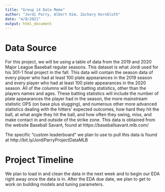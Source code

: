 ```yaml
---
title: "Group 14 Data Memo"
author: "Jordi Parry, Albert Kim, Zachary Kornbluth"
date: "4/8/2021"
output: html_document
---
```


# Data Source
For this project, we will be using a table of data from the 2019 and 2020 Major League Baseball regular seasons. This dataset is what Jordi used for his 301-1 final project in the fall.
This data will contain the season data of every player who had at least 100 plate appearances in the 2019 season and every player who had at least 100 plate appearances in the 2020 season.
All of the columns will be for batting statistics, other than the players names and ages.  These batting statistics will include the number of plate appearances the player had in the season, the more mainstream statistic OPS (on base plus slugging), and numerous other more advanced statistics dealing with the hitters' expected outcomes, how hard they hit the ball, at what angle they hit the ball, and how often they swing, miss, and make contact in and outside of the strike zone.
This data is obtained from the website Baseball Savant, found at https://baseballsavant.mlb.com/

The specific "custom leaderboard" we plan to use to pull this data is found at 
http://bit.ly/JordiParryProjectDataMLB

# Project Timeline
We plan to load in and clean the data in the next week and to begin our EDA right away once the data is in. After the EDA due date, we plan to get to work on building models and tuning parameters.